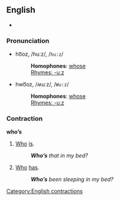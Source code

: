==English==

*{{audio|en-us-who's.ogg|Audio (US)}}

===Pronunciation===
*ho͞oz, /huːz/, /<tt>hu:z</tt>/
*:'''Homophones''': [[whose]]
*:[[Rhymes:English:-uːz|Rhymes: -uːz]]
*hwo͞oz, /ʍuːz/, /<tt>Wu:z</tt>/
*:'''Homophones''': [[whose]]
*:[[Rhymes:English:-uːz|Rhymes: -uːz]]

===Contraction===
'''who’s'''

#[[Who]] [[is]].
#:'''''Who’s''' that in my bed?''
#[[Who]] [[has]].
#:'''''Who’s''' been sleeping in my bed?''

[[Category:English contractions]]